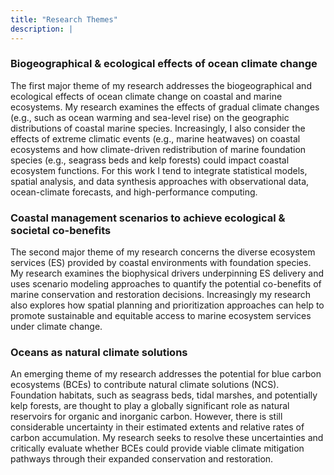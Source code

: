 ```yaml
---
title: "Research Themes"
description: |
---
```



### Biogeographical & ecological effects of ocean climate change

The first major theme of my research addresses the biogeographical and ecological effects of ocean climate change on coastal and marine ecosystems. My research examines the effects of gradual climate changes (e.g., such as ocean warming and sea-level rise) on the geographic distributions of coastal marine species. Increasingly, I also consider the effects of extreme climatic events (e.g., marine heatwaves) on coastal ecosystems and how climate-driven redistribution of marine foundation species (e.g., seagrass beds and kelp forests) could impact coastal ecosystem functions. For this work I tend to integrate statistical models, spatial analysis, and data synthesis approaches with observational data, ocean-climate forecasts, and high-performance computing.  

<!-- ![](Seagrass_Biodiversity.jpg) -->

### Coastal management scenarios to achieve ecological & societal co-benefits

The second major theme of my research concerns the diverse ecosystem services (ES) provided by coastal environments with foundation species. My research examines the biophysical drivers underpinning ES delivery and uses scenario modeling approaches to quantify the potential co-benefits of marine conservation and restoration decisions. Increasingly my research also explores how spatial planning and prioritization approaches can help to promote sustainable and equitable access to marine ecosystem services under climate change.


<!-- ![](Ecosystem_Services.jpg) -->

### Oceans as natural climate solutions

An emerging theme of my research addresses the potential for blue carbon ecosystems (BCEs) to contribute natural climate solutions (NCS). Foundation habitats, such as seagrass beds, tidal marshes, and potentially kelp forests, are thought to play a globally significant role as natural reservoirs for organic and inorganic carbon. However, there is still considerable uncertainty in their estimated extents and relative rates of carbon accumulation. My research seeks to resolve these uncertainties and critically evaluate whether BCEs could provide viable climate mitigation pathways through their expanded conservation and restoration. 

<!-- ![](BCEs.jpg) -->


